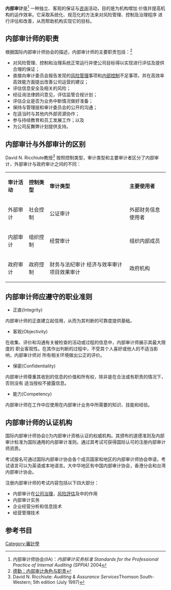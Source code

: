 '''内部审计'''是<ref>内部审计师协会(IIA)：''内部审计实务标准'' ''Standards for the Professional Practice of Internal Auditing (SPPIA)'' 2004</ref> 一种独立、客观的保证与[[咨询|咨询]]活动，目的是为机构增加 价值并提高机构的运作效率。它采取系统化、规范化的方法来对风险管理、控制及治理程序 进行评估和改善，从而帮助机构实现它的目标。

==内部审计师的职责==
根据国际内部审计师协会的描述，内部审计师的主要职责包括：<ref>[http://www.deloitte.com/view/zh_CN/cn/services/157203/157210/157219/index.htm 德勤：内部审计角色与职责]{{dead link|date=2017年11月 |bot=InternetArchiveBot |fix-attempted=yes }}</ref>
* 对风险管理、控制和治理系统正常运行并使公司目标得以实现进行评估及提供合理的保证；
* 直接向审计委员会报告发现的[[风险管理|风险管理]]事项和[[内部控制|内部控制]]不足事项，并在高效率高效能方面提出改善公司运营的建议；
* 评估信息安全及相关的风险；
* 经征询法律顾问意见，评估监管合规计划；
* 评估企业是否为业务中断情况做好准备；
* 保持与管理层和审计委员会的公开的沟通；
* 在适当时与其他内外部资源协作；
* 参与持续教育和员工发展工作；以及
* 为公司反舞弊计划提供支持。

==内部审计与外部审计的区别==
David N. Ricchiute教授<ref>David N. Ricchiute: ''Auditing & Assurance Services''Thomson South-Western; 5th edition (July 1997)</ref> 按照控制类型，审计类型和主要审计者区分了内部审计，外部审计与政府审计之间的不同：
{| border="1" class="wikitable"
|- 
| '''审计活动'''|| '''控制类型'''|| '''审计类型'''|| '''主要使用者'''
|- 
| 外部审计|| 社会控制|| 公证审计|| 外部财务信息使用者
|-
| 内部审计|| 组织控制|| 经营审计|| 组织内部成员
|-
| 政府审计|| 政府控制|| 财务与法纪审计 经济与效率审计 项目效果审计|| 政府机构
|}

==内部审计师应遵守的职业准则==
*正直(Integrity)
内部审计师的正直建立起信用，从而为其判断的可靠度提供基础。 
*客观(Objectivity)
在收集、评价和沟通有关被检查的活动或过程的信息中，内部审计师展示其最大限度的 职业客观性。在其作出判断的过程中，不受其个人喜好或他人的不适当影响，内部审计师对 所有相关环境做出公正的评价。 
*保密(Confidentiality)
内部审计师尊重其收到的信息的价值和所有权，除非是在合法或有职责的情况下，否则没有 适当授权不披露信息。
*能力(Competency)
内部审计师在工作中应使用在内部审计业务中所需要的知识、技能和经验。

==内部审计师的认证机构==
国际内部审计师协会({{tsl|en|Institute of Internal Auditors|IIA}})为内部审计资格认证的权威机构。其颁布的道德准则及内部审计标准为国际通用的内部审计准则。通过其考试可获得国际认可的注册内部审计师资质。

考试报名可通过国际内部审计协会各个成员国家和地区的内部审计师协会申请，考试语言可以为英语或本地语言。大中华地区有中国内部审计协会，香港分会和台湾内部审计协会。

注册内部审计师的考试内容包括以下四大部分：
*内部审计在[[公司治理|公司治理]]，[[风险評估|风险評估]]及{{tsl|en|Internal Control|内部控制}}中的作用
*内部审计实务
*企业经营分析和信息技术
*经营管理技术

==参考书目==
<references />

[[Category:審計學|Category:審計學]]